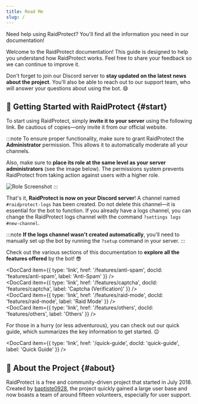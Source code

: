 ```yaml
---
title: Read Me
slug: /
---
```



Need help using RaidProtect? You'll find all the information you need in our documentation!

Welcome to the RaidProtect documentation! This guide is designed to help you understand how RaidProtect works. Feel free to share your feedback so we can continue to improve it.

Don't forget to join our Discord server to **stay updated on the latest news about the project**. You'll also be able to reach out to our support team, who will answer your questions about using the bot. 😄 

## 🚀 Getting Started with RaidProtect {#start}

To start using RaidProtect, simply **invite it to your server** using the following link. Be cautious of copies—only invite it from our official website.

:::note
To ensure proper functionality, make sure to grant RaidProtect the **Administrator** permission. This allows it to automatically moderate all your channels.

Also, make sure to **place its role at the same level as your server administrators** (see the image below). The permissions system prevents RaidProtect from taking action against users with a higher role.

![Role Screenshot](./assets/role-raidprotect.png)
:::

That's it, **RaidProtect is now on your Discord server**! A channel named `#raidprotect-logs` has been created. Do not delete this channel—it is essential for the bot to function. If you already have a logs channel, you can change the RaidProtect logs channel with the command `?settings logs #new-channel`.

:::note
**If the logs channel wasn't created automatically**, you'll need to manually set up the bot by running the `?setup` command in your server.
:::

Check out the various sections of this documentation to **explore all the features offered** by the bot! 😎 

<DocCard item={{ type: 'link', href: '/features/anti-spam', docId: 'features/anti-spam', label: 'Anti-Spam' }} />
<br />
<DocCard item={{ type: 'link', href: '/features/captcha', docId: 'features/captcha', label: 'Captcha (Verification)' }} />
<br />
<DocCard item={{ type: 'link', href: '/features/raid-mode', docId: 'features/raid-mode', label: 'Raid Mode' }} />
<br />
<DocCard item={{ type: 'link', href: '/features/others', docId: 'features/others', label: 'Others' }} />
<br />

For those in a hurry (or less adventurous), you can check out our quick guide, which summarizes the key information to get started. 😉 

<DocCard item={{ type: 'link', href: '/quick-guide', docId: 'quick-guide', label: 'Quick Guide' }} />

## 👥 About the Project {#about}

RaidProtect is a free and community-driven project that started in July 2018. Created by [baptiste0928](https://baptiste0928.net/), the project quickly gained a large user base and now boasts a team of around fifteen volunteers, especially for user support.